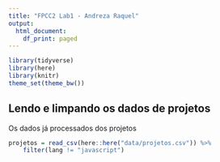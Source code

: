 ```yaml
---
title: "FPCC2 Lab1 - Andreza Raquel"
output:
  html_document:
    df_print: paged
---
```


```r
library(tidyverse)
library(here)
library(knitr)
theme_set(theme_bw())
```

## Lendo e limpando os dados de projetos

Os dados já processados dos projetos

```r
projetos = read_csv(here::here("data/projetos.csv")) %>% 
    filter(lang != "javascript")
```
